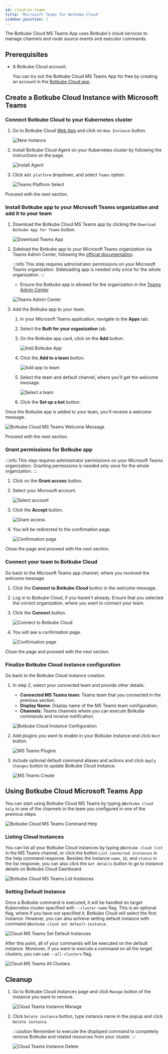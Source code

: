 ```yaml
---
id: cloud-ms-teams
title: "Microsoft Teams for Botkube Cloud"
sidebar_position: 1
---
```


The Botkube Cloud MS Teams App uses Botkube's cloud services to manage channels and route source events and executor commands.

## Prerequisites

- A Botkube Cloud account.

  You can try out the Botkube Cloud MS Teams App for free by creating an account in the [Botkube Cloud app](https://app.botkube.io).

## Create a Botkube Cloud Instance with Microsoft Teams

### Connect Botkube Cloud to your Kubernetes cluster

1. Go to Botkube Cloud [Web App](https://app.botkube.io/) and click on `New Instance` button.

   ![New Instance](assets/cloud_teams_new_instance.png "Create new instance")

1. Install Botkube Cloud Agent on your Kubernetes cluster by following the instructions on the page.

   ![Install Agent](assets/cloud_teams_install.png "Install Agent")

1. Click `Add platform` dropdown, and select `Teams` option.

   ![Teams Platform Select](assets/cloud_teams_select_platform.png "Select Teams platform")

Proceed with the next section.

### Install Botkube app to your Microsoft Teams organization and add it to your team

1. Download the Botkube Cloud MS Teams app by clicking the `Download Botkube App for Teams` button.

   ![Download Teams App](assets/cloud_teams_download_app.png "Download Teams App")

1. Sideload the Botkube app to your Microsoft Teams organization via Teams Admin Center, following the [official documentation](https://learn.microsoft.com/en-us/microsoftteams/teams-custom-app-policies-and-settings#upload-a-custom-app-using-teams-admin-center).

   :::info
   This step requires administrator permissions on your Microsoft Teams organization. Sideloading app is needed only once for the whole organization.
   :::

   - Ensure the Botkube app is allowed for the organization in the [Teams Admin Center](https://admin.teams.microsoft.com/policies/manage-apps)

   ![Teams Admin Center](assets/cloud_teams_admin_center.png "Teams Admin Center")

1. Add the Botkube app to your team.

   1. In your Microsoft Teams application, navigate to the **Apps** tab.
   1. Select the **Built for your organization** tab.
   1. On the Botkube app card, click on the **Add** button.

      ![Add Botkube App](assets/cloud_teams_add_app.png "Add Botkube App")

   1. Click the **Add to a team** button.

      ![Add app to team](assets/cloud_teams_botkube_app_add.png "Add app to team")

   1. Select the team and default channel, where you'll get the welcome message.

      ![Select a team](assets/cloud_teams_select_team.png "Select a team")

   1. Click the **Set up a bot** button.

Once the Botkube app is added to your team, you'll receive a welcome message.

![Botkube Cloud MS Teams Welcome Message](assets/cloud_teams_welcome_msg.png "Botkube Cloud MS Teams welcome message")

Proceed with the next section.

### Grant permissions for Botkube app

:::info
This step requires administrator permissions on your Microsoft Teams organization. Granting permissions is needed only once for the whole organization.
:::

1. Click on the **Grant access** button.
1. Select your Microsoft account.

   ![Select account](assets/cloud_teams_permissions_select_account.png "Select account")

1. Click the **Accept** button.

   ![Grant access](assets/cloud_teams_permissions_accept.png "Grant access")

1. You will be redirected to the confirmation page.

   ![Confirmation page](assets/cloud_teams_permissions_success.png "Confirmation page")

Close the page and proceed with the next section.

### Connect your team to Botkube Cloud

Go back to the Microsoft Teams app channel, where you received the welcome message.

1. Click the **Connect to Botkube Cloud** button in the welcome message.
1. Log in to Botkube Cloud, if you haven't already. Ensure that you selected the correct organization, where you want to connect your team.
1. Click the **Connect** button.

   ![Connect to Botkube Cloud](assets/cloud_teams_team_connect.png "Connect to Botkube Cloud")

1. You will see a confirmation page.

   ![Confirmation page](assets/cloud_teams_team_connect_success.png "Confirmation page")

Close the page and proceed with the next section.

### Finalize Botkube Cloud instance configuration

Go back to the Botkube Cloud instance creation.

1. In step 2, select your connected team and provide other details.

   - **Connected MS Teams team:** Teams team that you connected in the previous section.
   - **Display Name:** Display name of the MS Teams team configuration.
   - **Channels:** Teams channels where you can execute Botkube commands and receive notification.

   ![Botkube Cloud Instance Configuration](assets/cloud_teams_config.png "Botkube Cloud Instance Configuration")

2. Add plugins you want to enable in your Botkube instance and click `Next` button.

   ![MS Teams Plugins](assets/cloud_teams_add_plugins.png "MS Teams plugins")

3. Include optional default command aliases and actions and click `Apply Changes` button to update Botkube Cloud instance.

   ![MS Teams Create](assets/cloud_teams_create.png "MS Teams create")

## Using Botkube Cloud Microsoft Teams App

You can start using Botkube Cloud MS Teams by typing `@Botkube cloud help` in one of the channels in the team you configured in one of the previous steps.

![Botkube Cloud MS Teams Command Help](assets/cloud_teams_command_help.png "Botkube Cloud MS Teams command help")

### Listing Cloud Instances

You can list all your Botkube Cloud instances by typing `@Botkube cloud list` in the MS Teams channel, or click the button `List connected instances` in the help command response. Besides the instance `name`, `ID`, and `status` in the list response, you can also click the `Get details` button to go to instance details on Botkube Cloud Dashboard.

![Botkube Cloud MS Teams List Instances](assets/cloud_teams_list_instances.png "Botkube Cloud MS Teams list instances")

### Setting Default Instance

Once a Botkube command is executed, it will be handled on target Kubernetes cluster specified with `--cluster-name` flag. This is an optional flag,
where if you have not specified it, Botkube Cloud will select the first instance. However, you can also achieve setting default instance with command `@Botkube cloud set default-instance`.

![Cloud MS Teams Set Default Instances](assets/cloud_teams_command_set_default.png "Cloud MS Teams set default instance")

After this point, all of your commands will be executed on the default instance. Moreover, if you want to execute a command on all the target clusters, you can use `--all-clusters` flag.

![Cloud MS Teams All Clusters](assets/cloud_teams_command_all_clusters.png "Cloud MS Teams all clusters")

## Cleanup

1. Go to Botkube Cloud instances page and click `Manage` button of the instance you want to remove.

   ![Cloud Teams Instance Manage](assets/cloud_teams_instance_list_manage.png "Cloud MS Teams instances manage")

2. Click `Delete instance` button, type instance name in the popup and click `Delete instance`.

   :::caution
   Remember to execute the displayed command to completely remove Botkube and related resources from your cluster.
   :::

   ![Cloud Teams Instance Delete](assets/cloud_teams_instance_delete.png "Cloud MS Teams instances delete")
